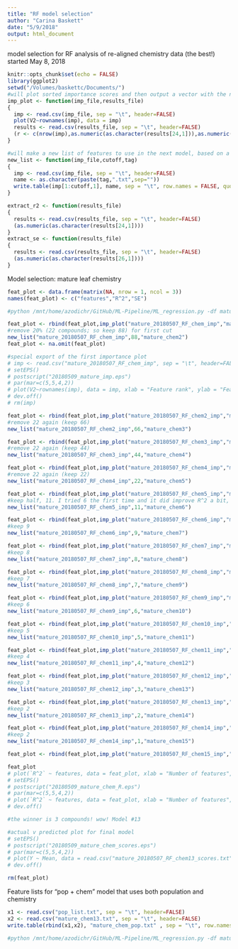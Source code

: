 ```yaml
---
title: "RF model selection"
author: "Carina Baskett"
date: "5/9/2018"
output: html_document
---
```

model selection for RF analysis of re-aligned chemistry data (the best!)
started May 8, 2018

```r
knitr::opts_chunk$set(echo = FALSE)
library(ggplot2)
setwd("/Volumes/baskettc/Documents/")
#will plot sorted importance scores and then output a vector with the number of features, model R^2, and SE of R^2
imp_plot <- function(imp_file,results_file)
{
  imp <- read.csv(imp_file, sep = "\t", header=FALSE)
  plot(V2~rownames(imp), data = imp)
  results <- read.csv(results_file, sep = "\t", header=FALSE)
  (r <- c(nrow(imp),as.numeric(as.character(results[24,1])),as.numeric(as.character(results[26,1]))))
}

#will make a new list of features to use in the next model, based on a cutoff of the importance file from last model
new_list <- function(imp_file,cutoff,tag)
{
  imp <- read.csv(imp_file, sep = "\t", header=FALSE)
  name <- as.character(paste(tag,".txt",sep=""))
  write.table(imp[1:cutoff,1], name, sep = "\t", row.names = FALSE, quote=FALSE, col.names=FALSE )
}

extract_r2 <- function(results_file)
{
  results <- read.csv(results_file, sep = "\t", header=FALSE)
  (as.numeric(as.character(results[24,1])))
}
extract_se <- function(results_file)
{
  results <- read.csv(results_file, sep = "\t", header=FALSE)
  (as.numeric(as.character(results[26,1])))
}

```

Model selection: mature leaf chemistry
```r

feat_plot <- data.frame(matrix(NA, nrow = 1, ncol = 3))
names(feat_plot) <- c("features","R^2","SE")

#python /mnt/home/azodichr/GitHub/ML-Pipeline/ML_regression.py -df mature_20180507 -alg RF -y_name conv -gs T -cv 5 -n 100 -tag chem -feat chem_list.txt

feat_plot <- rbind(feat_plot,imp_plot("mature_20180507_RF_chem_imp","mature_20180507_RF_chem_results.txt"))
#remove 20% (22 compounds; so keep 88) for first cut
new_list("mature_20180507_RF_chem_imp",88,"mature_chem2")
feat_plot <- na.omit(feat_plot)

#special export of the first importance plot
# imp <- read.csv("mature_20180507_RF_chem_imp", sep = "\t", header=FALSE)
# setEPS()
# postscript("20180509_mature_imp.eps")
# par(mar=c(5,5,4,2)) 
# plot(V2~rownames(imp), data = imp, xlab = "Feature rank", ylab = "Feature importance score (Gini index)", main = "A) Mature-leaf palatability ~ 110 peaks", cex.lab=1.75, cex.axis=1.75, cex.main=1.75, cex.sub=1.75)
# dev.off()
# rm(imp)

feat_plot <- rbind(feat_plot,imp_plot("mature_20180507_RF_chem2_imp","mature_20180507_RF_chem2_results.txt"))
#remove 22 again (keep 66)
new_list("mature_20180507_RF_chem2_imp",66,"mature_chem3")

feat_plot <- rbind(feat_plot,imp_plot("mature_20180507_RF_chem3_imp","mature_20180507_RF_chem3_results.txt"))
#remove 22 again (keep 44)
new_list("mature_20180507_RF_chem3_imp",44,"mature_chem4")

feat_plot <- rbind(feat_plot,imp_plot("mature_20180507_RF_chem4_imp","mature_20180507_RF_chem4_results.txt"))
#remove 22 again (keep 22)
new_list("mature_20180507_RF_chem4_imp",22,"mature_chem5")

feat_plot <- rbind(feat_plot,imp_plot("mature_20180507_RF_chem5_imp","mature_20180507_RF_chem5_results.txt"))
#keep half, 11. I tried 6 the first time and it did improve R^2 a bit, but it declined with 5 and 4 so I wondered whether I missed a peak.
new_list("mature_20180507_RF_chem5_imp",11,"mature_chem6")

feat_plot <- rbind(feat_plot,imp_plot("mature_20180507_RF_chem6_imp","mature_20180507_RF_chem6_results.txt"))
#keep 9
new_list("mature_20180507_RF_chem6_imp",9,"mature_chem7")

feat_plot <- rbind(feat_plot,imp_plot("mature_20180507_RF_chem7_imp","mature_20180507_RF_chem7_results.txt"))
#keep 8
new_list("mature_20180507_RF_chem7_imp",8,"mature_chem8")

feat_plot <- rbind(feat_plot,imp_plot("mature_20180507_RF_chem8_imp","mature_20180507_RF_chem8_results.txt"))
#keep 7
new_list("mature_20180507_RF_chem8_imp",7,"mature_chem9")

feat_plot <- rbind(feat_plot,imp_plot("mature_20180507_RF_chem9_imp","mature_20180507_RF_chem9_results.txt"))
#keep 6
new_list("mature_20180507_RF_chem9_imp",6,"mature_chem10")

feat_plot <- rbind(feat_plot,imp_plot("mature_20180507_RF_chem10_imp","mature_20180507_RF_chem10_results.txt"))
#keep 5
new_list("mature_20180507_RF_chem10_imp",5,"mature_chem11")

feat_plot <- rbind(feat_plot,imp_plot("mature_20180507_RF_chem11_imp","mature_20180507_RF_chem11_results.txt"))
#keep 4
new_list("mature_20180507_RF_chem11_imp",4,"mature_chem12")

feat_plot <- rbind(feat_plot,imp_plot("mature_20180507_RF_chem12_imp","mature_20180507_RF_chem12_results.txt"))
#keep 3
new_list("mature_20180507_RF_chem12_imp",3,"mature_chem13")

feat_plot <- rbind(feat_plot,imp_plot("mature_20180507_RF_chem13_imp","mature_20180507_RF_chem13_results.txt"))
#keep 2
new_list("mature_20180507_RF_chem13_imp",2,"mature_chem14")

feat_plot <- rbind(feat_plot,imp_plot("mature_20180507_RF_chem14_imp","mature_20180507_RF_chem14_results.txt"))
#keep 2
new_list("mature_20180507_RF_chem14_imp",1,"mature_chem15")

feat_plot <- rbind(feat_plot,imp_plot("mature_20180507_RF_chem15_imp","mature_20180507_RF_chem15_results.txt"))

feat_plot
# plot(`R^2` ~ features, data = feat_plot, xlab = "Number of features", ylab = expression("Model "~R^2), main = "B) Feature selection", cex.lab=1.75, cex.axis=1.75, cex.main=1.75, cex.sub=1.75)
# setEPS()
# postscript("20180509_mature_chem_R.eps")
# par(mar=c(5,5,4,2))
# plot(`R^2` ~ features, data = feat_plot, xlab = "Number of features", ylab = expression("Model "~R^2), main = "B) Feature selection", cex.lab=1.75, cex.axis=1.75, cex.main=1.75, cex.sub=1.75)
# dev.off()

#the winner is 3 compounds! wow! Model #13

#actual v predicted plot for final model
# setEPS()
# postscript("20180509_mature_chem_scores.eps")
# par(mar=c(5,5,4,2))
# plot(Y ~ Mean, data = read.csv("mature_20180507_RF_chem13_scores.txt", sep = "\t", header=TRUE), xlab = "Predicted values", ylab = "Actual values", main = "C) Fit of best model", cex.lab=1.75, cex.axis=1.75, cex.main=1.75, cex.sub=1.75)
# dev.off()

rm(feat_plot)
```


Feature lists for "pop + chem" model that uses both population and chemistry 
```r
x1 <- read.csv("pop_list.txt", sep = "\t", header=FALSE)
x2 <- read.csv("mature_chem13.txt", sep = "\t", header=FALSE)
write.table(rbind(x1,x2), "mature_chem_pop.txt" , sep = "\t", row.names = FALSE, quote=FALSE, col.names=FALSE )

#python /mnt/home/azodichr/GitHub/ML-Pipeline/ML_regression.py -df mature_20180507 -alg RF -y_name conv -gs T -cv 5 -n 100 -tag chempop -feat mature_chem_pop.txt
```